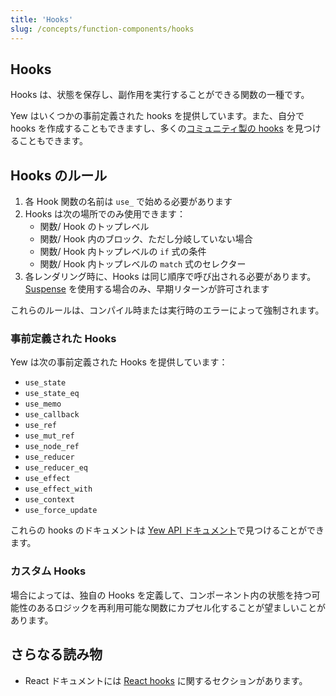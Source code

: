 ```yaml
---
title: 'Hooks'
slug: /concepts/function-components/hooks
---
```


## Hooks

Hooks は、状態を保存し、副作用を実行することができる関数の一種です。

Yew はいくつかの事前定義された hooks を提供しています。また、自分で hooks を作成することもできますし、多くの[コミュニティ製の hooks](/community/awesome#hooks) を見つけることもできます。

## Hooks のルール

1. 各 Hook 関数の名前は `use_` で始める必要があります
2. Hooks は次の場所でのみ使用できます：
    - 関数/ Hook のトップレベル
    - 関数/ Hook 内のブロック、ただし分岐していない場合
    - 関数/ Hook 内トップレベルの `if` 式の条件
    - 関数/ Hook 内トップレベルの `match` 式のセレクター
3. 各レンダリング時に、Hooks は同じ順序で呼び出される必要があります。[Suspense](../../suspense.mdx) を使用する場合のみ、早期リターンが許可されます

これらのルールは、コンパイル時または実行時のエラーによって強制されます。

### 事前定義された Hooks

Yew は次の事前定義された Hooks を提供しています：

-   `use_state`
-   `use_state_eq`
-   `use_memo`
-   `use_callback`
-   `use_ref`
-   `use_mut_ref`
-   `use_node_ref`
-   `use_reducer`
-   `use_reducer_eq`
-   `use_effect`
-   `use_effect_with`
-   `use_context`
-   `use_force_update`

これらの hooks のドキュメントは [Yew API ドキュメント](https://yew-rs-api.web.app/next/yew/functional/)で見つけることができます。

### カスタム Hooks

場合によっては、独自の Hooks を定義して、コンポーネント内の状態を持つ可能性のあるロジックを再利用可能な関数にカプセル化することが望ましいことがあります。

## さらなる読み物

-   React ドキュメントには [React hooks](https://reactjs.org/docs/hooks-intro.html) に関するセクションがあります。
